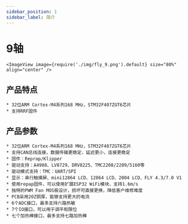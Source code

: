 ```yaml
---
sidebar_position: 1
sidebar_label: 简介
---
```



# 9轴

    <ImageView image={require('./img/fly_9.png').default} size="80%" align="center" />

## 产品特点

    * 32位ARM Cortex-M4系列168 MHz，STM32F407ZGT6芯片
    * 支持RRF固件



## 产品参数

    * 32位ARM Cortex-M4系列168 MHz，STM32F407ZGT6芯片
    * 支持CAN总线连接，数据传输更稳定，延迟更小，连接更稳定
    * 固件：Reprap/Klipper
    * 驱动支持：A4988、LV8729、DRV8225、TMC2208/2209/5160等
    * 驱动模式支持：TMC：UART/SPI
    * 显示：串行触摸屏、mini12864 LCD、12864 LCD、2004 LCD、FLY 4.3/7.0 V1
    * 使用repap固件，可以使用扩展ESP32 WiFi模块，支持1.6m/s
    * 独特的PWM Fan MOS板设计，损坏可直接更换，降低客户维修难度
    * PCB采用2OZ铜厚，能够支持更大的电流
    * 6个ADC接口，最多支持六路热敏
    * 7个IO接口，可以用于调平和限位
    * 七个加热棒接口，最多支持七路加热棒
